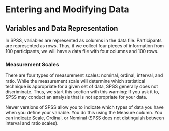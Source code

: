 # Entering and Modifying Data

## Variables and Data Representation

In SPSS, variables are represented as columns in the data file. Participants are represented as rows. Thus, if we collect four pieces of information from 100 participants, we will have a data file with four columns and 100 rows.

### Measurement Scales
There are four types of measurement scales: nominal, ordinal, interval, and ratio. While the measurement scale will determine which statistical technique is appropriate for a given set of data, SPSS generally does not discriminate. Thus, we start this section with this warning: If you ask it to, SPSS may conduct an analysis that is not appropriate for your data.

Newer versions of SPSS allow you to indicate which types of data you have when you define your variable. You do this using the Measure column. You can indicate Scale, Ordinal, or Nominal (SPSS does not distinguish between interval and ratio scales).


